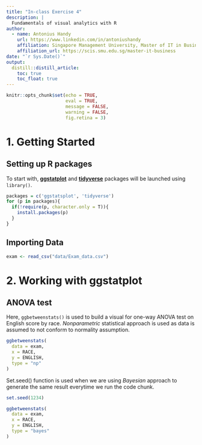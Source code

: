 ```yaml
---
title: "In-class Exercise 4"
description: |
  Fundamentals of visual analytics with R
author:
  - name: Antonius Handy 
    url: https://www.linkedin.com/in/antoniushandy
    affiliation: Singapore Management University, Master of IT in Business
    affiliation_url: https://scis.smu.edu.sg/master-it-business
date: "`r Sys.Date()`"
output: 
  distill::distill_article:
    toc: true
    toc_float: true
---
```


```r
knitr::opts_chunk$set(echo = TRUE,
                      eval = TRUE,
                      message = FALSE,
                      warning = FALSE,
                      fig.retina = 3)
```

# 1. Getting Started

## Setting up R packages

To start with, [**ggstatplot**](https://indrajeetpatil.github.io/ggstatsplot/) and [**tidyverse**](https://www.tidyverse.org/) packages will be launched using `library()`.

```r
packages = c('ggstatsplot', 'tidyverse')
for (p in packages){
  if(!require(p, character.only = T)){
    install.packages(p)
  }
}
```

## Importing Data

```r
exam <- read_csv("data/Exam_data.csv")
```

# 2. Working with ggstatplot

## ANOVA test

Here, `ggbetweenstats()` is used to build a visual for one-way ANOVA test on English score by race.
*Nonparametric* statistical approach is used as data is assumed to not conform to normality assumption.

```r
ggbetweenstats(
  data = exam,
  x = RACE, 
  y = ENGLISH,
  type = "np"
)
```

Set.seed() function is used when we are using *Bayesian* approach to generate the same result everytime we run the code chunk.

```r
set.seed(1234)

ggbetweenstats(
  data = exam,
  x = RACE, 
  y = ENGLISH,
  type = "bayes"
)
```
